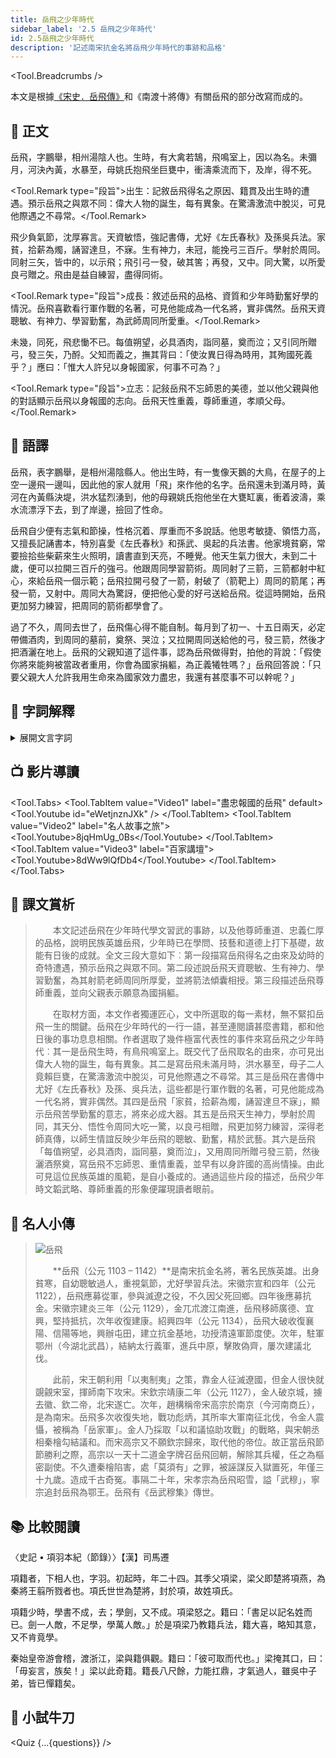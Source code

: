 ```yaml
---
title: 岳飛之少年時代
sidebar_label: '2.5 岳飛之少年時代'
id: 2.5岳飛之少年時代
description: '記述南宋抗金名將岳飛少年時代的事跡和品格'
---
```



<Tool.Breadcrumbs />

<p className="pre-text">本文是根據<a href="https://zh.m.wikisource.org/zh-hant/%E5%AE%8B%E5%8F%B2/%E5%8D%B7365">《宋史．岳飛傳》</a>和《南渡十將傳》有關岳飛的部分改寫而成的。</p>

## 📖 正文

<p className="main-text">岳飛，<Tool.Annotate title="古人成年（二十歲）後另取的別名，其意思往往與「名」有關聯。">字</Tool.Annotate>鵬舉，相州湯陰人也。生時，有大禽若<Tool.Annotate title="天鵝。粵 [酷]，[huk6]。">鵠</Tool.Annotate>，飛鳴室上，因以為名。未<Tool.Annotate title="指嬰兒出生滿一個月。彌︰滿，遍。">彌月</Tool.Annotate>，<Tool.Annotate title="黃河">河</Tool.Annotate><Tool.Annotate title="決堤">決</Tool.Annotate><Tool.Annotate title="今河南省內黃縣。">內黃</Tool.Annotate>，水<Tool.Annotate title="突然">暴</Tool.Annotate>至，母姚氏抱飛坐巨甕中，衝濤乘流而下，<Tool.Annotate title="到達">及</Tool.Annotate>岸，得不死。</p>

<Tool.Remark type="段旨">出生：記敘岳飛得名之原因、籍貫及出生時的遭遇。預示岳飛之與眾不同：偉大人物的誕生，每有異象。在驚濤激流中脫災，可見他際遇之不尋常。</Tool.Remark>  

<p className="main-text">飛少<Tool.Annotate title="懷有">負</Tool.Annotate>氣節，沈厚寡言。天資敏悟，<Tool.Annotate title="記憶力強">強記</Tool.Annotate>書傳，尤好<Tool.Annotate title="即《左傳》，相傳是左丘明所作，主要是記春秋時期的歷史。">《左氏春秋》</Tool.Annotate>及<Tool.Annotate title="春秋時孫武和戰國時吳起的並稱。皆古代兵家。孫武著《兵法》十三篇。吳起著《吳子》四十八篇。">孫吳兵法</Tool.Annotate>。家貧，拾薪為燭，誦習達旦，不<Tool.Annotate title="睡覺">寐</Tool.Annotate>。生有神力，<Tool.Annotate title="還未成年。冠︰古代男子二十歲舉行加冠禮，表示已成年。粵 [貫]，[gun3]。">未冠</Tool.Annotate>，能<Tool.Annotate title="拉開">挽弓</Tool.Annotate>三百斤。學射於周同。同射三矢，皆中<Tool.Annotate title="靶心">的</Tool.Annotate>，以<Tool.Annotate title="演示">示</Tool.Annotate>飛；飛引弓一發，破其<Tool.Annotate title="箭的尾部">筈</Tool.Annotate>；再發，又中。同大驚，以所愛良弓贈之。飛<Tool.Annotate title="從此">由是</Tool.Annotate><Tool.Annotate title="更加">益</Tool.Annotate>自練習，盡得同術。</p>

<Tool.Remark type="段旨">成長：敘述岳飛的品格、資質和少年時勤奮好學的情況。岳飛喜歡看行軍作戰的名著，可見他能成為一代名將，實非偶然。岳飛天資聰敏、有神力、學習勤奮，為武師周同所愛重。</Tool.Remark>  

<p className="main-text"><Tool.Annotate title="不久">未幾</Tool.Annotate>，同死，飛<Tool.Annotate title="十分悲傷。慟︰極悲哀，大哭。粵 [動]，[dung6]。">悲慟</Tool.Annotate>不已。每<Tool.Annotate title="逢">值</Tool.Annotate><Tool.Annotate title="農曆每月的初一稱「朔」，十五稱「望」；古人常在這些日子祭祀神靈。">朔望</Tool.Annotate>，必具酒肉，<Tool.Annotate title="前往">詣</Tool.Annotate>同墓，<Tool.Annotate title="向死者供獻祭品致敬">奠</Tool.Annotate>而泣；又引同所贈弓，發三矢，<Tool.Annotate title="於是，才">乃</Tool.Annotate><Tool.Annotate title="把酒灑在地上表示祭奠。粵 [賴]，[laai6]。">酹</Tool.Annotate>。父知而<Tool.Annotate title="合宜的事情。這裏用作動詞，稱讚他懂得道義。">義</Tool.Annotate>之，撫其背曰：「<Tool.Annotate title="假使，將來。">使</Tool.Annotate>汝<Tool.Annotate title="他日">異日</Tool.Annotate>得為時<Tool.Annotate title="任用，施展才能。">用</Tool.Annotate>，<Tool.Annotate title="副詞，表示假設推測語氣。">其</Tool.Annotate><Tool.Annotate title="為國捐軀">殉國</Tool.Annotate><Tool.Annotate title="為正義而死。">死義</Tool.Annotate>乎？」應曰：「<Tool.Annotate title="只要">惟</Tool.Annotate>大人許兒以身報國家，何事不可為？」</p>
  
<Tool.Remark type="段旨">立志：記敍岳飛不忘師恩的美德，並以他父親與他的對話顯示岳飛以身報國的志向。岳飛天性重義，尊師重道，孝順父母。</Tool.Remark>

## 📝 語譯

<div className="translation-text">

岳飛，表字鵬舉，是相州湯陰縣人。他出生時，有一隻像天鵝的大鳥，在屋子的上空一邊飛一邊叫，因此他的家人就用「飛」來作他的名字。岳飛還未到滿月時，黃河在內黃縣決堤，洪水猛烈湧到，他的母親姚氏抱他坐在大甕缸裏，衝着波濤，乘水流漂浮下去，到了岸邊，撿回了性命。  

岳飛自少便有志氣和節操，性格沉着、厚重而不多說話。他思考敏捷、領悟力高，又擅長記誦書本，特別喜愛《左氏春秋》和孫武、吳起的兵法書。他家境貧窮，常要撿拾些柴薪來生火照明，讀書直到天亮，不睡覺。他天生氣力很大，未到二十歲，便可以拉開三百斤的強弓。他跟周同學習箭術。周同射了三箭，三箭都射中紅心，來給岳飛一個示範；岳飛拉開弓發了一箭，射破了（箭靶上）周同的箭尾；再發一箭，又射中。周同大為驚訝，便把他心愛的好弓送給岳飛。從這時開始，岳飛更加努力練習，把周同的箭術都學會了。  

過了不久，周同去世了，岳飛傷心得不能自制。每月到了初一、十五日兩天，必定帶備酒肉，到周同的墓前，奠祭、哭泣；又拉開周同送給他的弓，發三箭，然後才把酒灑在地上。岳飛的父親知道了這件事，認為岳飛做得對，拍他的背說：「假使你將來能夠被當政者重用，你會為國家捐軀，為正義犧牲嗎？」岳飛回答說：「只要父親大人允許我用生命來為國家效力盡忠，我還有甚麼事不可以幹呢？」  

</div>

## 💬 字詞解釋

<details>
<summary>展開文言字詞</summary>

1. 字︰古人成年（二十歲）後另取的別名，其意思往往與「名」有關聯。

2. 有大禽若鵠︰有像天鵝那樣的大飛鳥。鵠︰天鵝。<span className="py-circle">粵</span> [酷]，[huk6]。
   <!-- ；<span className="py-circle">普</span> [hú]。 -->

3. 因以為名︰因此取「飛」作名字。

4. 未彌月︰未滿一個月。彌月︰指嬰兒出生滿一個月。彌︰滿，遍。

5. 河決內黃︰黃河在內黃決堤。河︰黃河。決︰決堤。內黃︰今河南省內黃縣。

6. 水暴至︰河水突然湧到。暴︰突然。

7. 甕︰陶制盛器，小口大腹，用以盛水和酒等。<span className="py-circle">粵</span> [ung3]。
   <!-- ；<span className="py-circle">普</span> [wèng]。 -->

8.  及岸︰到達岸邊。及︰到達。

9.  飛少負氣節︰岳飛少年時就抱有志氣和節操。負︰懷有。

10. 強記書傳︰閱讀經書、史傳的記憶力很強。傳︰史傳一類的著作。<span className="py-circle">粵</span> [zyun6]。
    <!-- ；<span className="py-circle">普</span> [zhuɑ̀n]。 -->

11. 尤好《左氏春秋》及孫吳兵法︰尤其喜好研究《左傳》及孫子、吳起的兵法。《左氏春秋》︰即《左傳》，相傳是左丘明所作，主要是記春秋時期的歷史。孫吳︰春秋時孫武和戰國時吳起的並稱。皆古代兵家。孫武著《兵法》十三篇。吳起著《吳子》四十八篇。

12. 拾薪為燭︰拾取柴枝作為照明之用。薪︰柴枝。

13. 誦習達旦不寐︰讀書至通宵不睡。誦習︰朗讀研習。寐︰睡覺。

14. 未冠︰還未成年。冠︰古代男子二十歲舉行加冠禮，表示已成年。<span className="py-circle">粵</span> [貫]，[gun3]。
    <!-- ；<span className="py-circle">普</span> [guɑ̀n]。 -->

15. 能挽弓三百斤︰能拉開需要三百斤力量才能拉開的弓。挽︰拉開。

16. 學射於周同︰向周同學習射箭。

17. 同射三矢︰周同射出三箭。矢︰箭。<span className="py-circle">粵</span> [此]，[ci2]。
    <!-- ；<span className="py-circle">普</span> [shǐ]。 -->

18. 皆中的︰都射中靶心。的︰靶心。

19. 以示飛︰向岳飛演示射箭的方法。示︰演示。

20. 破其筈︰射破了周同那枝箭的箭尾，即同樣射中靶心。筈︰箭的尾部。<span className="py-circle">粵</span> [括]，[kut3]。
    <!-- ；<span className="py-circle">普</span> [kuò]。 -->

21. 飛由是益自練習︰岳飛從此更加努力自己練習。由是︰從此。益︰更加。

22. 盡得同術︰學盡周同的射箭技法，即深得其真傳。術︰技藝，這裏指射箭之術。

23. 悲慟不已︰十分悲傷。慟︰極悲哀，大哭。<span className="py-circle">粵</span> [動]，[dung6]。
    <!-- ；<span className="py-circle">普</span> [tòng]。 -->

24. 每值朔望︰每逢農曆初一、十五。值︰逢。朔望︰農曆每月的初一稱「朔」，十五稱「望」；古人常在這些日子祭祀神靈。

25. 必具酒肉︰必帶備酒和肉。具︰備辦。

26. 詣同墓︰前往拜祀周同之墓。詣︰前往。

27. 奠而泣︰邊拜祭邊哭。奠︰向死者供獻祭品致敬。

28. 乃酹︰才祭奠。乃︰於是，才。酹︰把酒灑在地上表示祭奠。<span className="py-circle">粵</span> [賴]，[laai6]。
    <!-- ；<span className="py-circle">普</span> [lèi]。 -->

29. 父知而義之︰父親知道後稱讚他懂得道義。義︰合宜的事情。這裏用作動詞。

30. 使汝異日得為時用︰假使你將來能夠因應時勢需要而得到任用。使︰假使。異日︰他日，將來。時︰時勢。用︰任用，施展才能。

31. 其殉國死義乎︰會為國捐軀、為正義犧牲嗎？其︰副詞，表示假設推測語氣。殉國︰為國捐軀。死義︰為正義而死。

32. 惟大人許兒以身報國家︰只要父親您容許兒子以性命報效國家。惟︰只要。大人︰對父親之敬稱。許︰容許。身︰軀體，性命。

33. 何事不可為︰有甚麼事情不能做呢！為︰做。  

</details>

## 📺 影片導讀

<Tool.Tabs>
  <Tool.TabItem value="Video1" label="盡忠報國的岳飛" default>
    <Tool.Youtube id="eWetjnznJXk" />
  </Tool.TabItem>
  <Tool.TabItem value="Video2" label="名人故事之旅">
    <Tool.Youtube>8jqHmUg_0Bs</Tool.Youtube>
  </Tool.TabItem>
  <Tool.TabItem value="Video3" label="百家講壇">
    <Tool.Youtube>8dWw9lQfDb4</Tool.Youtube>
  </Tool.TabItem>
</Tool.Tabs>

## 🌈 課文賞析

>　　本文記述岳飛在少年時代學文習武的事跡，以及他尊師重道、忠義仁厚的品格，說明民族英雄岳飛，少年時已在學問、技藝和道德上打下基礎，故能有日後的成就。全文三段大意如下︰第一段描寫岳飛得名之由來及幼時的奇特遭遇，預示岳飛之與眾不同。第二段述說岳飛天資聰敏、生有神力、學習勤奮，為其射箭老師周同所厚愛，並將箭法傾囊相授。第三段描述岳飛尊師重義，並向父親表示願意為國捐軀。  
>
>　　在取材方面，本文作者獨運匠心，文中所選取的每一素材，無不緊扣岳飛一生的關鍵。岳飛在少年時代的一行一語，甚至連閱讀甚麼書籍，都和他日後的事功息息相關。作者選取了幾件極富代表性的事件來寫岳飛之少年時代︰其一是岳飛生時，有鳥飛鳴室上。既交代了岳飛取名的由來，亦可見出偉大人物的誕生，每有異象。其二是寫岳飛未滿月時，洪水暴至，母子二人竟賴巨甕，在驚濤激流中脫災，可見他際遇之不尋常。其三是岳飛在書傳中尤好《左氏春秋》及孫、吳兵法，這些都是行軍作戰的名著，可見他能成為一代名將，實非偶然。其四是岳飛「家貧，拾薪為燭，誦習達旦不寐」，顯示岳飛苦學勤奮的意志，將來必成大器。其五是岳飛天生神力，學射於周同，其天分、悟性令周同大吃一驚，以良弓相贈，飛更加努力練習，深得老師真傳，以師生情誼反映少年岳飛的聰敏、勤奮，精於武藝。其六是岳飛「每值朔望，必具酒肉，詣同墓，奠而泣」，又用周同所贈弓發三箭，然後灑酒祭奠，寫岳飛不忘師恩、重情重義，並早有以身許國的高尚情操。由此可見這位民族英雄的風範，是自小養成的。通過這些片段的描述，岳飛少年時文韜武略、尊師重義的形象便躍現讀者眼前。  

## 🦹 名人小傳

> ![岳飛](/img/S1/2.5岳飛之少年時代/精忠報國.jpg)
> 
>　　**岳飛（公元 1103 – 1142）**是南宋抗金名將，著名民族英雄。出身貧寒，自幼聰敏過人，重視氣節，尤好學習兵法。宋徽宗宣和四年（公元 1122），岳飛應募從軍，參與滅遼之役，不久因父死回鄉。四年後應募抗金。宋徽宗建炎三年（公元 1129），金兀朮渡江南進，岳飛移師廣德、宜興，堅持抵抗，次年收復建康。紹興四年（公元 1134），岳飛大破收復襄陽、信陽等地，興辦屯田，建立抗金基地，功授清遠軍節度使。次年，駐軍鄂州（今湖北武昌），結納太行義軍，進兵中原，擊敗偽齊，屢次建議北伐。
>
>　　此前，宋王朝利用「以夷制夷」之策，靠金人征滅遼國，但金人很快就覬覦宋室，揮師南下攻宋。宋欽宗靖康二年（公元 1127），金人破京城，擄去徽、欽二帝，北宋遂亡。次年，趙構稱帝宋高宗於南京（今河南商丘），是為南宋。岳飛多次收復失地，戰功彪炳，其所率大軍南征北伐，令金人震懾，被稱為「岳家軍」。金人乃採取「以和議協助攻戰」的戰略，與宋朝丞相秦檜勾結議和。而宋高宗又不願欽宗歸來，取代他的帝位。故正當岳飛節節勝利之際，高宗以一天十二道金字牌召岳飛回朝，解除其兵權，任之為樞密副使。不久遭秦檜陷害，處「莫須有」之罪，被誣謀反入獄置死，年僅三十九歲。造成千古奇冤。事隔二十年，宋孝宗為岳飛昭雪，謚「武穆」，寧宗追封岳飛為鄂王。岳飛有《岳武穆集》傳世。



## 📚 比較閱讀

<p className="source-text">〈史記 • 項羽本紀（節錄）〉【漢】司馬遷</p>

<p className="translation-text">項籍者，下相人也，字羽。初起時，年二十四。其季父項梁，梁父即楚將項燕，為秦將王翦所戮者也。項氏世世為楚將，封於項，故姓項氏。</p>

<p className="translation-text">項籍少時，學書不成，去；學劍，又不成。項梁怒之。籍曰：「書足以記名姓而已。劍一人敵，不足學，學萬人敵。」於是項梁乃教籍兵法，籍大喜，略知其意，又不肯竟學。</p>

<p className="translation-text">秦始皇帝游會稽，渡浙江，梁與籍俱觀。籍曰：「彼可取而代也。」梁掩其口，曰：「毋妄言，族矣！」梁以此奇籍。籍長八尺餘，力能扛鼎，才氣過人，雖吳中子弟，皆已憚籍矣。</p>

## 🚀 小試牛刀


<Quiz {...{questions}} />
